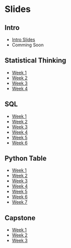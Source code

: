 # Slides


## Intro

- <a href="materials/statistics/slides/intro.qmd" target="_blank" rel="noopener noreferrer">Intro Slides</a>
- Comming Soon

## Statistical Thinking

- <a href="materials/statistics/slides/week1.qmd" target="_blank" rel="noopener noreferrer">Week 1</a>
- <a href="materials/statistics/slides/week2.qmd" target="_blank" rel="noopener noreferrer">Week 2</a>
- <a href="materials/statistics/slides/week3.qmd" target="_blank" rel="noopener noreferrer">Week 3</a>
- <a href="materials/statistics/slides/week4.qmd" target="_blank" rel="noopener noreferrer">Week 4</a>

## SQL

- <a href="materials/sql/slides/week1.qmd" target="_blank" rel="noopener noreferrer">Week 1</a>
- <a href="materials/sql/slides/week2.qmd" target="_blank" rel="noopener noreferrer">Week 2</a>
- <a href="materials/sql/slides/week3.qmd" target="_blank" rel="noopener noreferrer">Week 3</a>
- <a href="materials/sql/slides/week4.qmd" target="_blank" rel="noopener noreferrer">Week 4</a>
- <a href="materials/sql/slides/week5.qmd" target="_blank" rel="noopener noreferrer">Week 5</a>
- <a href="materials/sql/slides/week6.qmd" target="_blank" rel="noopener noreferrer">Week 6</a>

## Python Table

- <a href="materials/python/slides/week1.qmd" target="_blank" rel="noopener noreferrer">Week 1</a>
- <a href="materials/python/slides/week2.qmd" target="_blank" rel="noopener noreferrer">Week 2</a>
- <a href="materials/python/slides/week3.qmd" target="_blank" rel="noopener noreferrer">Week 3</a>
- <a href="materials/python/slides/week4.qmd" target="_blank" rel="noopener noreferrer">Week 4</a>
- <a href="materials/python/slides/week5.qmd" target="_blank" rel="noopener noreferrer">Week 5</a>
- <a href="materials/python/slides/week6.qmd" target="_blank" rel="noopener noreferrer">Week 6</a>
- <a href="materials/python/slides/week7.qmd" target="_blank" rel="noopener noreferrer">Week 7</a>

## Capstone

- <a href="materials/capstone/slides/week1.qmd" target="_blank" rel="noopener noreferrer">Week 1</a>
- <a href="materials/capstone/slides/week2.qmd" target="_blank" rel="noopener noreferrer">Week 2</a>
- <a href="materials/capstone/slides/week3.qmd" target="_blank" rel="noopener noreferrer">Week 3</a>
